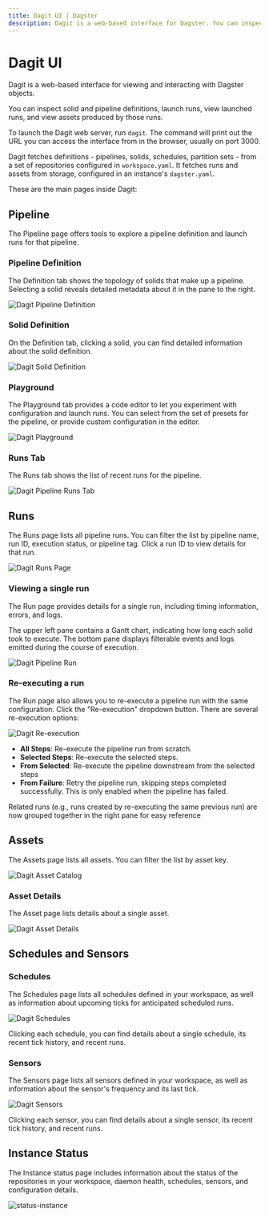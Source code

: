 ```yaml
---
title: Dagit UI | Dagster
description: Dagit is a web-based interface for Dagster. You can inspect solid and pipeline definitions, launch runs, view launched runs, and view assets.
---
```


# Dagit UI

Dagit is a web-based interface for viewing and interacting with Dagster objects.

You can inspect solid and pipeline definitions, launch runs, view launched runs, and view assets produced by those runs.

To launch the Dagit web server, run `dagit`. The command will print out the URL you can access the interface from in the browser, usually on port 3000.

Dagit fetches definitions - pipelines, solids, schedules, partition sets - from a set of repositories configured in `workspace.yaml`. It fetches runs and assets from storage, configured in an instance's `dagster.yaml`.

These are the main pages inside Dagit:

<!-- Notes: all screenshots are from go/prod -->

## Pipeline

The Pipeline page offers tools to explore a pipeline definition and launch runs for that pipeline.

### Pipeline Definition

The Definition tab shows the topology of solids that make up a pipeline. Selecting a solid reveals detailed metadata about it in the pane to the right.

<Image
alt="Dagit Pipeline Definition"
src="/images/concepts/dagit/pipeline-definition.png"
width={3808}
height={2414}
/>

### Solid Definition

On the Definition tab, clicking a solid, you can find detailed information about the solid definition.

<Image
alt="Dagit Solid Definition"
src="/images/concepts/dagit/solid-definition.png"
width={3808}
height={2414}
/>

### Playground

The Playground tab provides a code editor to let you experiment with configuration and launch runs. You can select from the set of presets for the pipeline, or provide custom configuration in the editor.

<Image
alt="Dagit Playground"
src="/images/concepts/dagit/playground.png"
width={3808}
height={2414}
/>

### Runs Tab

The Runs tab shows the list of recent runs for the pipeline.

<Image
alt="Dagit Pipeline Runs Tab"
src="/images/concepts/dagit/runs-tab.png"
width={3808}
height={2414}
/>

## Runs

The Runs page lists all pipeline runs. You can filter the list by pipeline name, run ID, execution status, or pipeline tag. Click a run ID to view details for that run.

<Image
alt="Dagit Runs Page"
src="/images/concepts/dagit/all-runs.png"
width={3808}
height={2414}
/>

### Viewing a single run

The Run page provides details for a single run, including timing information, errors, and logs.

The upper left pane contains a Gantt chart, indicating how long each solid took to execute. The bottom pane displays filterable events and logs emitted during the course of execution.

<Image
alt="Dagit Pipeline Run"
src="/images/concepts/dagit/single-run.png"
width={3808}
height={2414}
/>

### Re-executing a run

The Run page also allows you to re-execute a pipeline run with the same configuration. Click the "Re-execution" dropdown button. There are several re-execution options:

<Image
alt="Dagit Re-execution"
src="/images/concepts/dagit/re-execution.png"
width={3808}
height={2414}
/>

- **All Steps**: Re-execute the pipeline run from scratch.
- **Selected Steps**: Re-execute the selected steps.
- **From Selected**: Re-execute the pipeline downstream from the selected steps
- **From Failure**: Retry the pipeline run, skipping steps completed successfully. This is only enabled when the pipeline has failed.

Related runs (e.g., runs created by re-executing the same previous run) are now grouped together in the right pane for easy reference

## Assets

The Assets page lists all assets. You can filter the list by asset key.

<Image
alt="Dagit Asset Catalog"
src="/images/concepts/dagit/all-assets.png"
width={3808}
height={2414}
/>

### Asset Details

The Asset page lists details about a single asset.

<Image
alt="Dagit Asset Details"
src="/images/concepts/dagit/asset.png"
width={3808}
height={2414}
/>

## Schedules and Sensors

### Schedules

The Schedules page lists all schedules defined in your workspace, as well as information about upcoming ticks for anticipated scheduled runs.

<Image
alt="Dagit Schedules"
src="/images/concepts/dagit/schedules.png"
width={3808}
height={2414}
/>

Clicking each schedule, you can find details about a single schedule, its recent tick history, and recent runs.

### Sensors

The Sensors page lists all sensors defined in your workspace, as well as information about the sensor's frequency and its last tick.

<Image
alt="Dagit Sensors"
src="/images/concepts/dagit/sensors.png"
width={3808}
height={2414}
/>

Clicking each sensor, you can find details about a single sensor, its recent tick history, and recent runs.

## Instance Status

The Instance status page includes information about the status of the repositories in your workspace, daemon health, schedules, sensors, and configuration details.

<Image
alt="status-instance"
src="/images/concepts/dagit/status-instance.png"
width={3808}
height={2414}
/>
